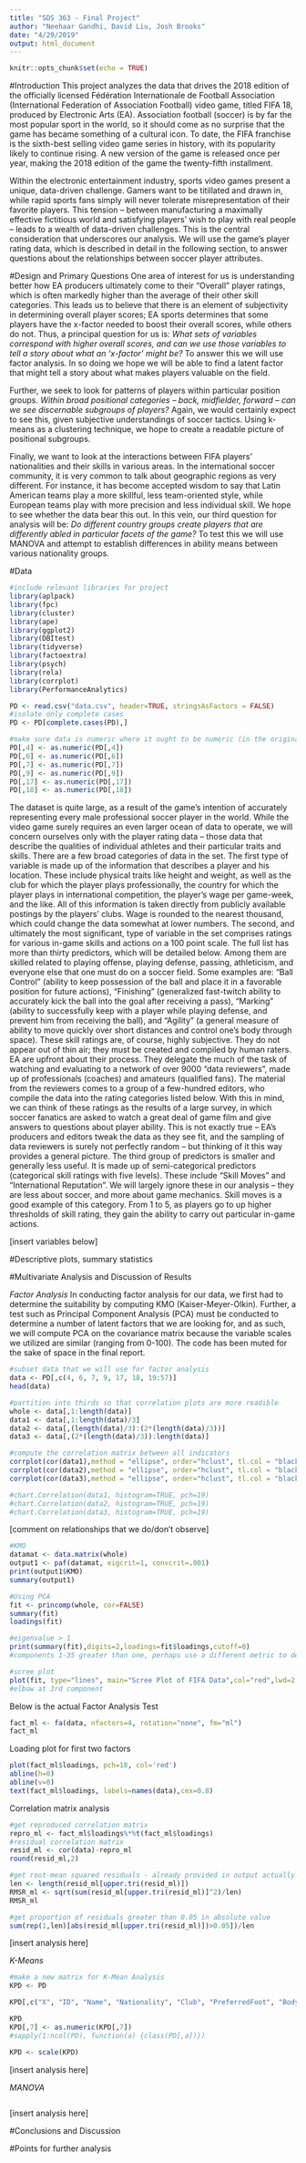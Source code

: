 ```yaml
---
title: "SDS 363 - Final Project"
author: "Neehaar Gandhi, David Liu, Josh Brooks"
date: "4/29/2019"
output: html_document
---
```


```r
knitr::opts_chunk$set(echo = TRUE)
```

#Introduction
This project analyzes the data that drives the 2018 edition of the officially licensed Fédération Internationale de Football Association (International Federation of Association Football) video game, titled FIFA 18, produced by Electronic Arts (EA). Association football (soccer) is by far the most popular sport in the world, so it should come as no surprise that the game has became something of a cultural icon. To date, the FIFA franchise is the sixth-best selling video game series in history, with its popularity likely to continue rising. A new version of the game is released once per year, making the 2018 edition of the game the twenty-fifth installment. 

Within the electronic entertainment industry, sports video games present a unique, data-driven challenge. Gamers want to be titillated and drawn in, while rapid sports fans simply will never tolerate misrepresentation of their favorite players. This tension -- between manufacturing a maximally effective fictitious world and satisfying players’ wish to play with real people -- leads to a wealth of data-driven challenges. This is the central consideration that underscores our analysis. We will use the game’s player rating data, which is described in detail in the following section, to answer questions about the relationships between soccer player attributes.

#Design and Primary Questions
One area of interest for us is understanding better how EA producers ultimately come to their “Overall” player ratings, which is often markedly higher than the average of their other skill categories. This leads us to believe that there is an element of subjectivity in determining overall player scores; EA sports determines that some players have the x-factor needed to boost their overall scores, while others do not. Thus, a principal question for us is: *What sets of variables correspond with higher overall scores, and can we use those variables to tell a story about what an ‘x-factor’ might be?* To answer this we will use factor analysis. In so doing we hope we will be able to find a latent factor that might tell a story about what makes players valuable on the field. 

Further, we seek to look for patterns of players within particular position groups. *Within broad positional categories -- back, midfielder, forward -- can we see discernable subgroups of players?* Again, we would certainly expect to see this, given subjective understandings of soccer tactics. Using k-means as a clustering technique, we hope to create a readable picture of positional subgroups.

Finally, we want to look at the interactions between FIFA players’ nationalities and their skills in various areas. In the international soccer community, it is very common to talk about geographic regions as very different. For instance, it has become accepted wisdom to say that Latin American teams play a more skillful, less team-oriented style, while European teams play with more precision and less individual skill. We hope to see whether the data bear this out. In this vein, our third question for analysis will be: *Do different country groups create players that are differently abled in particular facets of the game?* To test this we will use MANOVA and attempt to establish differences in ability means between various nationality groups.

#Data
```r
#include relevant libraries for project
library(aplpack)
library(fpc)
library(cluster)
library(ape)
library(ggplot2)
library(DBItest)
library(tidyverse)  
library(factoextra)
library(psych)
library(rela)
library(corrplot)
library(PerformanceAnalytics)

PD <- read.csv("data.csv", header=TRUE, stringsAsFactors = FALSE)
#isolate only complete cases
PD <- PD[complete.cases(PD),]

#make sure data is numeric where it ought to be numeric (in the original dataset, for some reason some player heights/weights/etc [variables that need to be put in numeric terms], were read as characters [perhaps due to spaces or apostrophes])
PD[,4] <- as.numeric(PD[,4])
PD[,6] <- as.numeric(PD[,6])
PD[,7] <- as.numeric(PD[,7])
PD[,9] <- as.numeric(PD[,9])
PD[,17] <- as.numeric(PD[,17])
PD[,18] <- as.numeric(PD[,18])
```
The dataset is quite large, as a result of the game’s intention of accurately representing every male professional soccer player in the world. While the video game surely requires an even larger ocean of data to operate, we will concern ourselves only with the player rating data -- those data that describe the qualities of individual athletes and their particular traits and skills. 
There are a few broad categories of data in the set. The first type of variable is made up of the information that describes a player and his location. These include physical traits like height and weight, as well as the club for which the player plays professionally, the country for which the player plays in international competition, the player’s wage per game-week, and the like. All of this information is taken directly from publicly available postings by the players’ clubs. Wage is rounded to the nearest thousand, which could change the data somewhat at lower numbers. 
The second, and ultimately the most significant, type of variable in the set comprises ratings for various in-game skills and actions on a 100 point scale. The full list has more than thirty predictors, which will be detailed below. Among them are skilled related to playing offense, playing defense, passing, athleticism, and everyone else that one must do on a soccer field. Some examples are: “Ball Control” (ability to keep possession of the ball and place it in a favorable position for future actions), “Finishing” (generalized fast-twitch ability to accurately kick the ball into the goal after receiving a pass), “Marking” (ability to successfully keep with a player while playing defense, and prevent him from receiving the ball), and “Agility” (a general measure of ability to move quickly over short distances and control one’s body through space). 
These skill ratings are, of course, highly subjective. They do not appear out of thin air; they must be created and compiled by human raters. EA are upfront about their process. They delegate the much of the task of watching and evaluating to a network of over 9000 “data reviewers”, made up of professionals (coaches) and amateurs (qualified fans). The material from the reviewers comes to a group of a few-hundred editors, who compile the data into the rating categories listed below. With this in mind, we can think of these ratings as the results of a large survey, in which soccer fanatics are asked to watch a great deal of game film and give answers to questions about player ability. This is not exactly true -- EA’s producers and editors tweak the data as they see fit, and the sampling of data reviewers is surely not perfectly random -- but thinking of it this way provides a general picture.
The third group of predictors is smaller and generally less useful. It is made up of semi-categorical predictors (categorical skill ratings with five levels). These include “Skill Moves” and “International Reputation”. We will largely ignore these in our analysis -- they are less about soccer, and more about game mechanics. Skill moves is a good example of this category. From 1 to 5, as players go to up higher thresholds of skill rating, they gain the ability to carry out particular in-game actions.

[insert variables below]

#Descriptive plots, summary statistics

#Multivariate Analysis and Discussion of Results

*Factor Analysis*
In conducting factor analysis for our data, we first had to determine the suitability by computing KMO (Kaiser-Meyer-Olkin). Further, a test such as Principal Component Analysis (PCA) must be conducted to determine a number of latent factors that we are looking for, and as such, we will compute PCA on the covariance matrix because the variable scales we utilized are similar (ranging from 0-100). 
The code has been muted for the sake of space in the final report.
```r
#subset data that we will use for factor analysis
data <- PD[,c(4, 6, 7, 9, 17, 18, 19:57)]
head(data)
```

```r
#partition into thirds so that correlation plots are more readible
whole <- data[,1:length(data)]
data1 <- data[,1:length(data)/3]
data2 <- data[,(length(data)/3):(2*(length(data)/3))]
data3 <- data[,(2*(length(data)/3)):length(data)]

#compute the correlation matrix between all indicators
corrplot(cor(data1),method = "ellipse", order="hclust", tl.col = "black", tl.cex=.8)
corrplot(cor(data2),method = "ellipse", order="hclust", tl.col = "black", tl.cex=.8)
corrplot(cor(data3),method = "ellipse", order="hclust", tl.col = "black", tl.cex=.8)

#chart.Correlation(data1, histogram=TRUE, pch=19)
#chart.Correlation(data2, histogram=TRUE, pch=19)
#chart.Correlation(data3, histogram=TRUE, pch=19)
```
[comment on relationships that we do/don't observe]

```r
#KMO
datamat <- data.matrix(whole)
output1 <- paf(datamat, eigcrit=1, convcrit=.001)
print(output1$KMO)
summary(output1)

#Using PCA
fit <- princomp(whole, cor=FALSE)
summary(fit)
loadings(fit)

#eigenvalue > 1
print(summary(fit),digits=2,loadings=fit$loadings,cutoff=0)
#components 1-35 greater than one, perhaps use a different metric to determine number of latent factors, because this seems to be too many. 

#scree plot
plot(fit, type="lines", main="Scree Plot of FIFA Data",col="red",lwd=2,pch=19,cex=1.2)
#elbow at 3rd component
```

Below is the actual Factor Analysis Test
```r
fact_ml <- fa(data, nfactors=4, rotation="none", fm="ml")
fact_ml
```

Loading plot for first two factors
```r
plot(fact_ml$loadings, pch=18, col='red')
abline(h=0)
abline(v=0)
text(fact_ml$loadings, labels=names(data),cex=0.8)
```

Correlation matrix analysis
```r
#get reproduced correlation matrix
repro_ml <- fact_ml$loadings%*%t(fact_ml$loadings)
#residual correlation matrix
resid_ml <- cor(data)-repro_ml
round(resid_ml,2)

#get root-mean squared residuals - already provided in output actually
len <- length(resid_ml[upper.tri(resid_ml)])
RMSR_ml <- sqrt(sum(resid_ml[upper.tri(resid_ml)]^2)/len)
RMSR_ml

#get proportion of residuals greater than 0.05 in absolute value
sum(rep(1,len)[abs(resid_ml[upper.tri(resid_ml)])>0.05])/len
```
[insert analysis here]


*K-Means*
```r
#make a new matrix for K-Mean Analysis
KPD <- PD

KPD[,c("X", "ID", "Name", "Nationality", "Club", "PreferredFoot", "BodyType", "Position", "InternationalReputatiton", "WeakFoot", "SkillMoves")] <- list(NULL)

KPD
KPD[,7] <- as.numeric(KPD[,7])
#sapply(1:ncol(PD), function(a) {class(PD[,a])})

KPD <- scale(KPD)
```
[insert analysis here]

*MANOVA*
```r

```
[insert analysis here]

#Conclusions and Discussion

#Points for further analysis
